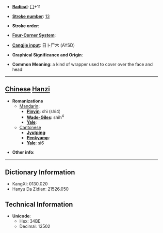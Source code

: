 * '''[[Wiktionary:Chinese radical index| Radical]]''': [[Wiktionary:Chinese radical index 冂|冂]]+11

* '''[[Wiktionary:Chinese total strokes index|Stroke number]]''': [[Wiktionary:Chinese total strokes index 13|13]]

* '''Stroke order''': 

* '''[[Wiktionary:Chinese four corner index|Four-Corner System]]''': 

* '''[[Wiktionary:Chinese Cangjie index|Cangjie input]]''': 日卜尸木 (AYSD)

* '''Graphical Significance and Origin''': 

* '''Common Meaning''': a kind of wrapper used to cover over the face and head

----

== [[Chinese]] [[Hanzi]] ==

* '''Romanizations'''
** [[Mandarin]]:
*** '''[[Pinyin]]''': shì (shi4)
*** '''[[Wade-Giles]]''': shih<sup>4</sup>
*** '''[[Yale]]''': 
**[[Cantonese]]
***'''[[Jyutping]]''':
***'''[[Penkyamp]]''': 
***'''[[Yale]]''': si6

* '''Other info''': 

----

== Dictionary Information ==

* KangXi: 0130.020
* Hanyu Da Zidian: 21526.050

== Technical Information ==

* '''Unicode''':
** Hex: 34BE
** Decimal: 13502